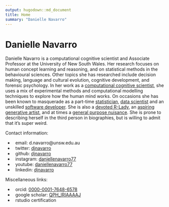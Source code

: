 ```yaml
---
output: hugodown::md_document
title: Home
summary: "Danielle Navarro"
---
```




# Danielle Navarro

Danielle Navarro is a computational cognitive scientist and Associate Professor at the University of New South Wales. Her research focuses on human concept learning and reasoning, and on statistical methods in the behavioural sciences. Other topics she has researched include decision making, language and cultural evolution, cognitive development, and forensic psychology. In her work as a [computational cognitive scientist](https://scholar.djnavarro.net), she uses a mix of experimental methods and computational modelling techniques to explore how the human mind works. On occasions she has been known to masquerade as a part-time [statistician](https://learningstatisticswithr.com), [data scientist](https://robust-tools.djnavarro.net) and an unskilled [software developer](https://github.com/djnavarro). She is also a [devoted R-Lady](https://rladiessydney.org), an [aspiring generative artist](https://art.djnavarro.net), and at times a [general purpose nuisance](https://twitter.com/djnavarro). She is prone to describing herself in the third person in biographies, but is willing to admit that it’s super weird.

Contact information:

- <a href="mailto:d.navarro@unsw.edu.au"><i class="fas fa-paper-plane"></i></a> &nbsp; email: d.navarro@unsw.edu.au
- <a href="https://twitter.com/djnavarro"><i class="fa fa-twitter"></i></a> &nbsp; twitter: <a href="https://twitter.com/djnavarro">djnavarro</a>
- <a href="https://github.com/djnavarro"><i class="fab fa-github"></i></a> &nbsp; github: <a href="https://github.com/djnavarro">djnavarro</a>
- <a href="https://www.instagram.com/daniellenavarro77"><i class="fab fa-instagram"></i></a> &nbsp; instagram: <a href="https://www.instagram.com/daniellenavarro77">daniellenavarro77</a>
- <a href="https://www.youtube.com/DanielleNavarro77"><i class="fab fa-youtube"></i></a> &nbsp; youtube: <a href="https://www.youtube.com/DanielleNavarro77">daniellenavarro77</a>
- <a href="https://www.linkedin.com/in/djnavarro/"><i class="fab fa-linkedin"></i></a> &nbsp; linkedin: <a href="https://www.linkedin.com/in/djnavarro/">djnavarro</a>

Miscellaneous links: 

- <a href="https://orcid.djnavarro.net"><i class="fab fa-orcid"></i></a> &nbsp; orcid: <a href="https://orcid.djnavarro.net">0000-0001-7648-6578</i>
- <a href="https://scholar.djnavarro.net"><i class="fas fa-graduation-cap"></i></a> &nbsp; google scholar: <a href="https://scholar.djnavarro.net">QPH_lRIAAAAJ</a>
- <a href="https://education.rstudio.com/trainers/people/navarro+danielle/"><i class="fab fa-r-project"></i></a> &nbsp; rstudio certification

